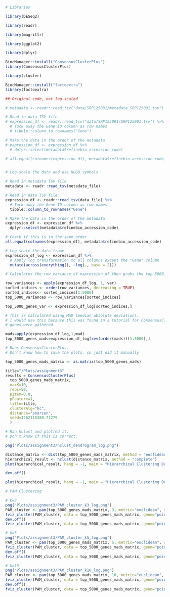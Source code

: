 ```r
# Libraries

library(DESeq2)

library(readr)

library(magrittr)

library(ggplot2)

library(dplyr)

BiocManager::install("ConsensusClusterPlus")
library(ConsensusClusterPlus)

library(cluster)

BiocManager::install("factoextra")
library(factoextra)

```

```r
## Original code, not log-scaled

# metadata <- readr::read_tsv("data/SRP125001/metadata_SRP125001.tsv")

# Read in data TSV file
# expression_df <- readr::read_tsv("data/SRP125001/SRP125001.tsv") %>%
  # Tuck away the Gene ID column as row names
  # tibble::column_to_rownames("Gene")

# Make the data in the order of the metadata
# expression_df <- expression_df %>%
  # dplyr::select(metadata$refinebio_accession_code)

# all.equal(colnames(expression_df), metadata$refinebio_accession_code)



```

```r
# Log-scale the data and use HUGO symbols

# Read in metadata TSV file
metadata <- readr::read_tsv(metadata_file)

# Read in data TSV file
expression_df <- readr::read_tsv(data_file) %>%
  # Tuck away the Gene ID column as row names
  tibble::column_to_rownames("Gene")

# Make the data in the order of the metadata
expression_df <- expression_df %>%
  dplyr::select(metadata$refinebio_accession_code)

# Check if this is in the same order
all.equal(colnames(expression_df), metadata$refinebio_accession_code)

# Log scale the data frame
expression_df_log <- expression_df %>%
  # Apply log transformation to all columns except the "Gene" column
  mutate(across(everything(), ~log(., base = 2)))
```


```r
# Calculates the row variance of expression_df then grabs the top 5000.

row_variances <- apply(expression_df_log, 1, var)
sorted_indices <- order(row_variances, decreasing = TRUE)
sorted_indices<- sorted_indices[1:5000]
top_5000_variances <- row_variances[sorted_indices]

top_5000_genes_var <- expression_df_log[sorted_indices,]

```

```r
# This is calculated using MAD (median absolute deviation).
# I would use this because this was found in a tutorial for ConsensusClusterPlus where the 5,000 most varaible
# genes were gathered.

mads=apply(expression_df_log,1,mad)
top_5000_genes_mads=expression_df_log[rev(order(mads))[1:5000],]


```

```r
# Runs ConsensusClusterPlus. 
# Don't know how to save the plots, so just did it manually

top_5000_genes_mads_matrix <- as.matrix(top_5000_genes_mads)

title="/Plots/assignment3"
results = ConsensusClusterPlus(
  top_5000_genes_mads_matrix, 
  maxK=10,
  reps=50,
  pItem=0.8,
  pFeature=1, 
  title=title,
  clusterAlg="hc",
  distance="pearson",
  seed=1262118388.71279
  )
```


```r
# Ran hclust and plotted it.
# Don't know if this is correct.

png("Plots/assignment3/hclust_dendrogram_log.png")

distance_matrix <- dist(top_5000_genes_mads_matrix, method = "euclidean")
hierarchical_result <- hclust(distance_matrix, method = "complete")
plot(hierarchical_result, hang = -1, main = "Hierarchical Clustering Dendrogram")

dev.off()

plot(hierarchical_result, hang = -1, main = "Hierarchical Clustering Dendrogram")

```

```r
# PAM Clustering

# k=3
png("Plots/assignment3/PAM_cluster_k3_log.png")
PAM_cluster <- pam(top_5000_genes_mads_matrix, 3, metric="euclidean", stand=FALSE)
fviz_cluster(PAM_cluster, data = top_5000_genes_mads_matrix, geom="point", main="PAM Clustering")
dev.off()
fviz_cluster(PAM_cluster, data = top_5000_genes_mads_matrix, geom="point", main="PAM Clustering")

# k=5
png("Plots/assignment3/PAM_cluster_k5_log.png")
PAM_cluster <- pam(top_5000_genes_mads_matrix, 5, metric="euclidean", stand=FALSE)
fviz_cluster(PAM_cluster, data = top_5000_genes_mads_matrix, geom="point", main="PAM Clustering")
dev.off()
fviz_cluster(PAM_cluster, data = top_5000_genes_mads_matrix, geom="point", main="PAM Clustering")

# k=10
png("Plots/assignment3/PAM_cluster_k10_log.png")
PAM_cluster <- pam(top_5000_genes_mads_matrix, 10, metric="euclidean", stand=FALSE)
fviz_cluster(PAM_cluster, data = top_5000_genes_mads_matrix, geom="point", main="PAM Clustering")
dev.off()
fviz_cluster(PAM_cluster, data = top_5000_genes_mads_matrix, geom="point", main="PAM Clustering")


```